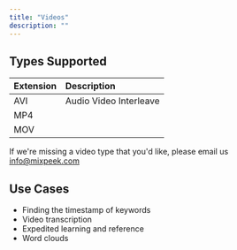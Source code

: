 ```yaml
---
title: "Videos"
description: ""
---
```


## Types Supported

| Extension | Description            |
|:----------|:-----------------------|
| AVI       | Audio Video Interleave |
| MP4       |                        |
| MOV       |                        |

<Tip>If we're missing a video type that you'd like, please email us info@mixpeek.com</Tip>

## Use Cases

-   Finding the timestamp of keywords
-   Video transcription
-   Expedited learning and reference
-   Word clouds
